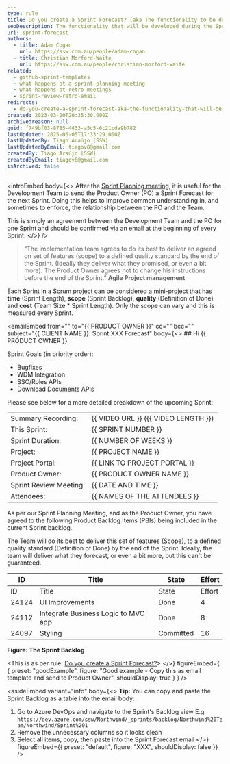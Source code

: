 ```yaml
---
type: rule
title: Do you create a Sprint Forecast? (aka The functionality to be developed in the Sprint)
seoDescription: The functionality that will be developed during the Sprint confirms the relationship between the Product Owner and Development Team in Agile Project Management.
uri: sprint-forecast
authors:
  - title: Adam Cogan
    url: https://ssw.com.au/people/adam-cogan
  - title: Christian Morford-Waite
    url: https://ssw.com.au/people/christian-morford-waite
related:
  - github-sprint-templates
  - what-happens-at-a-sprint-planning-meeting
  - what-happens-at-retro-meetings
  - sprint-review-retro-email
redirects:
  - do-you-create-a-sprint-forecast-aka-the-functionality-that-will-be-developed-during-the-sprint
created: 2023-03-20T20:35:30.000Z
archivedreason: null
guid: f749bf03-8785-4433-a5c5-6c21cda9b782
lastUpdated: 2025-06-05T17:33:29.000Z
lastUpdatedBy: Tiago Araújo [SSW]
lastUpdatedByEmail: tiagov8@gmail.com
createdBy: Tiago Araújo [SSW]
createdByEmail: tiagov8@gmail.com
isArchived: false
---
```


<introEmbed
  body={<>
After the [Sprint Planning meeting](/what-happens-at-a-sprint-planning-meeting), it is useful for the Development Team to send the Product Owner (PO) a Sprint Forecast for the next Sprint. Doing this helps to improve common understanding in, and sometimes to enforce, the relationship between the PO and the Team.

This is simply an agreement between the Development Team and the PO for one Sprint and should be confirmed via an email at the beginning of every Sprint.
  </>}
/>
> “The implementation team agrees to do its best to deliver an agreed on set of features (scope) to a defined quality standard by the end of the Sprint. (Ideally they deliver what they promised, or even a bit more). The Product Owner agrees not to change his instructions before the end of the Sprint.”
> **Agile Project management**

Each Sprint in a Scrum project can be considered a mini-project that has **time** (Sprint Length), **scope** (Sprint Backlog), **quality** (Definition of Done) and **cost** (Team Size \* Sprint Length). Only the scope can vary and this is measured every Sprint.

<emailEmbed
  from=""
  to="&#123;&#123; PRODUCT OWNER &#125;&#125;"
  cc=""
  bcc=""
  subject="&#123;&#123; CLIENT NAME &#125;&#125;: Sprint XXX Forecast"
  body={<>
    ## Hi &#123;&#123; PRODUCT OWNER &#125;&#125;

Sprint Goals (in priority order):

* Bugfixes
* WDM Integration
* SSO/Roles APIs
* Download Documents APIs

Please see below for a more detailed breakdown of the upcoming Sprint:

|                        |                                      |
| ---------------------- | ------------------------------------ |
| Summary Recording:     | &#123;&#123; VIDEO URL &#125;&#125; (&#123;&#123; VIDEO LENGTH &#125;&#125;) |
| This Sprint:           | &#123;&#123; SPRINT NUMBER &#125;&#125;                  |
| Sprint Duration:       | &#123;&#123; NUMBER OF WEEKS &#125;&#125;                |
| Project:               | &#123;&#123; PROJECT NAME &#125;&#125;                   |
| Project Portal:        | &#123;&#123; LINK TO PROJECT PORTAL &#125;&#125;         |
| Product Owner:         | &#123;&#123; PRODUCT OWNER NAME &#125;&#125;             |
| Sprint Review Meeting: | &#123;&#123; DATE AND TIME &#125;&#125;                  |
| Attendees:             | &#123;&#123; NAMES OF THE ATTENDEES &#125;&#125;         |

As per our Sprint Planning Meeting, and as the Product Owner, you have agreed to the following Product Backlog Items (PBIs) being included in the current Sprint backlog.

The Team will do its best to deliver this set of features (Scope), to a defined quality standard (Definition of Done) by the end of the Sprint. Ideally, the team will deliver what they forecast, or even a bit more, but this can't be guaranteed.

|   ID   |   Title                             |   State   |   Effort   |
| ------ | ----------------------------------- | --------- | ---------- |
|   ID   |   Title                             |   State   |   Effort   |
| 24124  | UI Improvements                     | Done      | 4          |
| 24112  | Integrate Business Logic to MVC app | Done      | 8          |
| 24097  | Styling                             | Committed | 16         |

**Figure: The Sprint Backlog**

&lt;This is as per rule: [Do you create a Sprint Forecast?](/sprint-forecast)&gt;
  </>}
  figureEmbed={ {
    preset: "goodExample",
    figure: "Good example - Copy this as email template and send to Product Owner",
    shouldDisplay: true
  } }
/>


<asideEmbed
  variant="info"
  body={<>
    **Tip:** You can copy and paste the Sprint Backlog as a table into the email body:

1. Go to Azure DevOps and navigate to the Sprint's Backlog view
   E.g. `https://dev.azure.com/ssw/Northwind/_sprints/backlog/Northwind%20Team/Northwind/Sprint%201`
2. Remove the unnecessary columns so it looks clean
3. Select all items, copy, then paste into the Sprint Forecast email
  </>}
  figureEmbed={{
    preset: "default",
    figure: "XXX",
    shouldDisplay: false
  }}
/>
